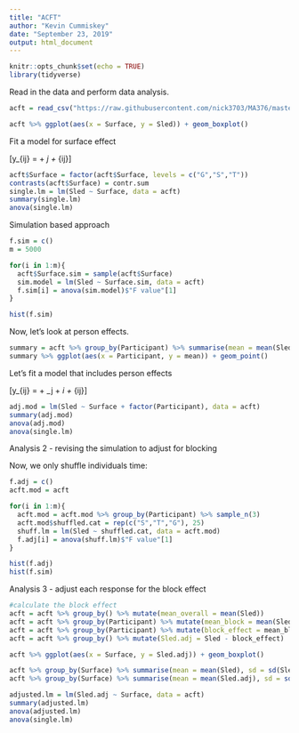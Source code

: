 ```yaml
---
title: "ACFT"
author: "Kevin Cummiskey"
date: "September 23, 2019"
output: html_document
---
```


```r

knitr::opts_chunk$set(echo = TRUE)
library(tidyverse)
```

Read in the data and perform data analysis.


```r
acft = read_csv("https://raw.githubusercontent.com/nick3703/MA376/master/ACFT.csv")

acft %>% ggplot(aes(x = Surface, y = Sled)) + geom_boxplot()

```


Fit a model for surface effect

\[y_{ij} = \mu + \alpha_j + \epsilon_{ij}\]

```r
acft$Surface = factor(acft$Surface, levels = c("G","S","T"))
contrasts(acft$Surface) = contr.sum
single.lm = lm(Sled ~ Surface, data = acft)
summary(single.lm)
anova(single.lm)
```


Simulation based approach

```r
f.sim = c()
m = 5000

for(i in 1:m){
  acft$Surface.sim = sample(acft$Surface)
  sim.model = lm(Sled ~ Surface.sim, data = acft)
  f.sim[i] = anova(sim.model)$"F value"[1]
}

hist(f.sim)
```


Now, let's look at person effects.

```r
summary = acft %>% group_by(Participant) %>% summarise(mean = mean(Sled))
summary %>% ggplot(aes(x = Participant, y = mean)) + geom_point()
```


Let's fit a model that includes person effects

\[y_{ij} = \mu + \alpha_j + \beta_i + \epsilon_{ij}\]

```r
adj.mod = lm(Sled ~ Surface + factor(Participant), data = acft)
summary(adj.mod)
anova(adj.mod)
anova(single.lm)
```

Analysis 2 - revising the simulation to adjust for blocking

Now, we only shuffle individuals time:

```r
f.adj = c()
acft.mod = acft

for(i in 1:m){
  acft.mod = acft.mod %>% group_by(Participant) %>% sample_n(3)
  acft.mod$shuffled.cat = rep(c("S","T","G"), 25)
  shuff.lm = lm(Sled ~ shuffled.cat, data = acft.mod)
  f.adj[i] = anova(shuff.lm)$"F value"[1]
}

hist(f.adj)
hist(f.sim)


```


Analysis 3 - adjust each response for the block effect

```r
#calculate the block effect
acft = acft %>% group_by() %>% mutate(mean_overall = mean(Sled))
acft = acft %>% group_by(Participant) %>% mutate(mean_block = mean(Sled))
acft = acft %>% group_by(Participant) %>% mutate(block_effect = mean_block - mean_overall)
acft = acft %>% group_by() %>% mutate(Sled.adj = Sled - block_effect)

acft %>% ggplot(aes(x = Surface, y = Sled.adj)) + geom_boxplot()

acft %>% group_by(Surface) %>% summarise(mean = mean(Sled), sd = sd(Sled))
acft %>% group_by(Surface) %>% summarise(mean = mean(Sled.adj), sd = sd(Sled.adj))

adjusted.lm = lm(Sled.adj ~ Surface, data = acft)
summary(adjusted.lm)
anova(adjusted.lm)
anova(single.lm)
```






